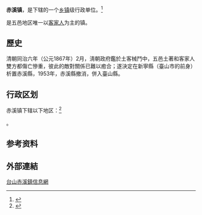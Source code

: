 {{中国乡级行政区|44/07/81/108/000}}

'''赤溪镇'''，是{{PRC admin/fullname|44/07/81/108/000|3}}下辖的一个[[乡镇|乡镇]]级行政单位。<ref>{{PRC admin/ref sgc|{{PRC admin/parent|44/07/81/108/000}}}}</ref>

是五邑地区唯一以[[客家人|客家人]]为主的镇。

==歷史==
清朝同治六年（公元1867年）2月，淸朝政府鑑於土客械鬥中，五邑土著和客家人雙方都傷亡慘重，彼此的敵對關係已難以癒合；遂決定在新寧縣（臺山市的前身）析置赤溪縣，1953年，赤溪縣撤消，併入臺山縣。

== 行政区划 ==

赤溪镇下辖以下地区：<ref>{{PRC admin/ref sgc|44/07/81/108/000}}</ref>

{{PRC admin/children|44/07/81/108/000}}。

== 参考资料 ==

== 外部連結 ==
[https://web.archive.org/web/20090202070202/http://chixi.tsinfo.com.cn/ 台山赤溪鎮信息網]

{{reflist}}

{{行政区划小作品}}
{{PRC admin/navcat|44/07/81/108/000}}